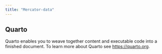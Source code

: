 ```yaml
---
title: "Mercator-data"
---
```


## Quarto

Quarto enables you to weave together content and executable code into a finished document. To learn more about Quarto see <https://quarto.org>.
